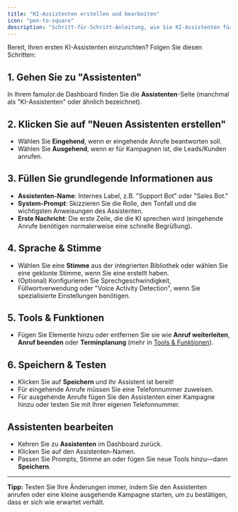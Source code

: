```yaml
---
title: "KI-Assistenten erstellen und bearbeiten"
icon: "pen-to-square"
description: "Schritt-für-Schritt-Anleitung, wie Sie KI-Assistenten für eingehende und ausgehende Anrufe erstellen, konfigurieren und modifizieren"
---
```


Bereit, Ihren ersten KI-Assistenten einzurichten? Folgen Sie diesen Schritten:

## 1. Gehen Sie zu "Assistenten"

In Ihrem famulor.de Dashboard finden Sie die **Assistenten**-Seite (manchmal als "KI-Assistenten" oder ähnlich bezeichnet).

## 2. Klicken Sie auf "Neuen Assistenten erstellen"

- Wählen Sie **Eingehend**, wenn er eingehende Anrufe beantworten soll.
- Wählen Sie **Ausgehend**, wenn er für Kampagnen ist, die Leads/Kunden anrufen.

## 3. Füllen Sie grundlegende Informationen aus

- **Assistenten-Name**: Internes Label, z.B. "Support Bot" oder "Sales Bot."
- **System-Prompt**: Skizzieren Sie die Rolle, den Tonfall und die wichtigsten Anweisungen des Assistenten.
- **Erste Nachricht**: Die erste Zeile, die die KI sprechen wird (eingehende Anrufe benötigen normalerweise eine schnelle Begrüßung).

## 4. Sprache & Stimme

- Wählen Sie eine **Stimme** aus der integrierten Bibliothek oder wählen Sie eine geklonte Stimme, wenn Sie eine erstellt haben.
- (Optional) Konfigurieren Sie Sprechgeschwindigkeit, Füllwortverwendung oder "Voice Activity Detection", wenn Sie spezialisierte Einstellungen benötigen.

## 5. Tools & Funktionen

- Fügen Sie Elemente hinzu oder entfernen Sie sie wie **Anruf weiterleiten**, **Anruf beenden** oder **Terminplanung** (mehr in [Tools & Funktionen](/ai-assistants/tools-and-functions)).

## 6. Speichern & Testen

- Klicken Sie auf **Speichern** und Ihr Assistent ist bereit!
- Für eingehende Anrufe müssen Sie eine Telefonnummer zuweisen.
- Für ausgehende Anrufe fügen Sie den Assistenten einer Kampagne hinzu oder testen Sie mit Ihrer eigenen Telefonnummer.

## Assistenten bearbeiten

- Kehren Sie zu **Assistenten** im Dashboard zurück.
- Klicken Sie auf den Assistenten-Namen.
- Passen Sie Prompts, Stimme an oder fügen Sie neue Tools hinzu—dann **Speichern**.

---

**Tipp:** Testen Sie Ihre Änderungen immer, indem Sie den Assistenten anrufen oder eine kleine ausgehende Kampagne starten, um zu bestätigen, dass er sich wie erwartet verhält. 